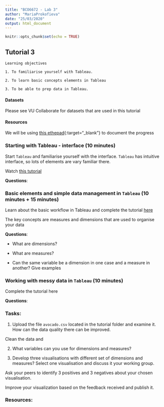 ```yaml
---
title: "BCO6672 - Lab 3"
author: "MariaProkofieva"
date: "25/03/2020"
output: html_document
---
```


```r
knitr::opts_chunk$set(echo = TRUE)
```

## Tutorial 3

```
Learning objectives

1. To familiarise yourself with Tableau. 

2. To learn basic concepts elements in Tableau

3. To be able to prep data in Tableau.
```

#### Datasets

Please see VU Collaborate for datasets that are used in this tutorial

####  Resources

We will be using [this ethepad](https://video.etherpad.com/p/bco6007){:target="_blank"} to document the progress


### Starting with Tableau - interface  (10 minutes)

Start `Tableau` and familiarise yourself with the interface. `Tableau` has intuitive interface, so lots of elements are vary familiar there.

Watch [this tutorial](https://help.tableau.com/current/pro/desktop/en-us/environment_workspace.htm) 


**Questions**:

### Basic elements and simple data management in `Tableau` (10 minutes + 15 minutes)

Learn about the basic workflow in Tableau and complete the tutorial [here](https://help.tableau.com/current/guides/get-started-tutorial/en-us/get-started-tutorial-home.htm) 

The key concepts are measures and dimensions that are used to organise your data

**Questions**:

- What are dimensions?

- What are measures?

- Can the same variable be a dimension in one case and a measure in another? Give examples


### Working with messy data in `Tableau` (10 minutes)

Complete the tutorial here


**Questions**:

### Tasks:

1. Upload the file `avocado.csv` located in the tutorial folder and examine it. How can the data quality there can be improved. 

Clean the data and 

2. What variables can you use for dimensions and measures? 

3. Develop three visualisations with different set of dimensions and measures?
Select one visualisation and discuss it your working group. 

Ask your peers to identify 3 positives and 3 negatives about your chosen visualisation.

Improve your visualization based on the feedback received and publish it.


### Resources: 




